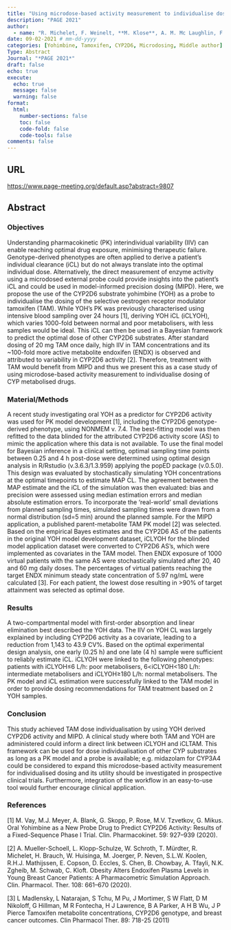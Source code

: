 ```yaml
---
title: "Using microdose-based activity measurement to individualise dosing of cytochrome P450 metabolised drugs: a case study with yohimbine and tamoxifen"
description: "PAGE 2021"
author:
  - name: "R. Michelet, F. Weinelt, **M. Klose**, A. M. Mc Laughlin, F. Kluwe, C. Montefusco-Pereira, M. Van Dyk, M. Vay, W. Huisinga, C. Kloft & G. Mikus"
date: 09-02-2021 # mm-dd-yyyy
categories: [Yohimbine, Tamoxifen, CYP2D6, Microdosing, Middle author]
Type: Abstract
Journal: "*PAGE 2021*"
draft: false 
echo: true
execute:
  echo: true
  message: false
  warning: false
format:
  html:
    number-sections: false
    toc: false
    code-fold: false
    code-tools: false
comments: false
---
```


## URL

<https://www.page-meeting.org/default.asp?abstract=9807>


## Abstract

### Objectives

Understanding pharmacokinetic (PK) interindividual variability (IIV) can enable reaching optimal drug exposure, minimising therapeutic failure. Genotype-derived phenotypes are often applied to derive a patient’s individual clearance (iCL) but do not always translate into the optimal individual dose. Alternatively, the direct measurement of enzyme activity using a microdosed external probe could provide insights into the patient’s iCL and could be used in model-informed precision dosing (MIPD).
Here, we propose the use of the CYP2D6 substrate yohimbine (YOH) as a probe to individualise the dosing of the selective oestrogen receptor modulator tamoxifen (TAM). While YOH’s PK was previously characterised using intensive blood sampling over 24 hours [1], deriving YOH iCL (iCLYOH), which varies 1000-fold between normal and poor metabolisers, with less samples would be ideal. This iCL can then be used in a Bayesian framework to predict the optimal dose of other CYP2D6 substrates. After standard dosing of 20 mg TAM once daily, high IIV in TAM concentrations and its ~100-fold more active metabolite endoxifen (ENDX) is observed and attributed to variability in CYP2D6 activity [2]. Therefore, treatment with TAM would benefit from MIPD and thus we present this as a case study of using microdose-based activity measurement to individualise dosing of CYP metabolised drugs.

### Material/Methods

A recent study investigating oral YOH as a predictor for CYP2D6 activity was used for PK model development [1], including the CYP2D6 genotype-derived phenotype, using NONMEM v. 7.4. The best-fitting model was then refitted to the data blinded for the attributed CYP2D6 activity score (AS) to mimic the application where this data is not available. To use the final model for Bayesian inference in a clinical setting, optimal sampling time points between 0.25 and 4 h post-dose were determined using optimal design analysis in R/Rstudio (v.3.6.3/1.3.959) applying the popED package (v.0.5.0). This design was evaluated by stochastically simulating YOH concentrations at the optimal timepoints to estimate MAP CL. The agreement between the MAP estimate and the iCL of the simulation was then evaluated: bias and precision were assessed using median estimation errors and median absolute estimation errors. To incorporate the ‘real-world’ small deviations from planned sampling times, simulated sampling times were drawn from a normal distribution (sd=5 min) around the planned sample.
For the MIPD application, a published parent-metabolite TAM PK model [2] was selected. Based on the empirical Bayes estimates and the CYP2D6 AS of the patients in the original YOH model development dataset, iCLYOH for the blinded model application dataset were converted to CYP2D6 AS’s, which were implemented as covariates in the TAM model. Then ENDX exposure of 1000 virtual patients with the same AS were stochastically simulated after 20, 40 and 60 mg daily doses. The percentages of virtual patients reaching the target ENDX minimum steady state concentration of 5.97 ng/mL were calculated [3]. For each patient, the lowest dose resulting in >90% of target attainment was selected as optimal dose.

### Results 

A two-compartmental model with first-order absorption and linear elimination best described the YOH data. The IIV on YOH CL was largely explained by including CYP2D6 activity as a covariate, leading to a reduction from 1,143 to 43.9 CV%. Based on the optimal experimental design analysis, one early (0.25 h) and one late (4 h) sample were sufficient to reliably estimate iCL. iCLYOH were linked to the following phenotypes: patients with iCLYOH≤6 L/h: poor metabolisers, 6<iCLYOH<180 L/h: intermediate metabolisers and iCLYOH≥180 L/h: normal metabolisers. The PK model and iCL estimation were successfully linked to the TAM model in order to provide dosing recommendations for TAM treatment based on 2 YOH samples.

### Conclusion

This study achieved TAM dose individualisation by using YOH derived CYP2D6 activity and MIPD. A clinical study where both TAM and YOH are administered could inform a direct link between iCLYOH and iCLTAM. This framework can be used for dose individualisation of other CYP substrates as long as a PK model and a probe is available; e.g. midazolam for CYP3A4 could be considered to expand this microdose-based activity measurement for individualised dosing and its utility should be investigated in prospective clinical trials. Furthermore, integration of the workflow in an easy-to-use tool would further encourage clinical application.

### References

[1] M. Vay, M.J. Meyer, A. Blank, G. Skopp, P. Rose, M.V. Tzvetkov, G. Mikus. Oral Yohimbine as a New Probe Drug to Predict CYP2D6 Activity: Results of a Fixed-Sequence Phase I Trial. Clin. Pharmacokinet. 59: 927–939 (2020).

[2] A. Mueller-Schoell, L. Klopp-Schulze, W. Schroth, T. Mürdter, R. Michelet, H. Brauch, W. Huisinga, M. Joerger, P. Neven, S.L.W. Koolen, R.H.J. Mathijssen, E. Copson, D. Eccles, S. Chen, B. Chowbay, A. Tfayli, N.K. Zgheib, M. Schwab, C. Kloft. Obesity Alters Endoxifen Plasma Levels in Young Breast Cancer Patients: A Pharmacometric Simulation Approach. Clin. Pharmacol. Ther. 108: 661–670 (2020).

[3] L Madlensky, L Natarajan, S Tchu, M Pu, J Mortimer, S W Flatt, D M Nikoloff, G Hillman, M R Fontecha, H J Lawrence, B A Parker, A H B Wu, J P Pierce Tamoxifen metabolite concentrations, CYP2D6 genotype, and breast cancer outcomes. Clin Pharmacol Ther. 89: 718-25 (2011)
